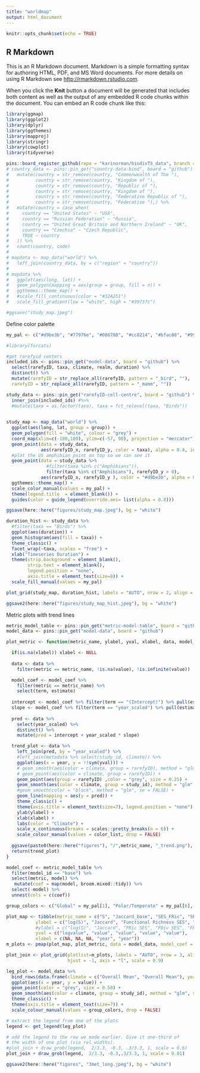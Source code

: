 ```yaml
---
title: "worldmap"
output: html_document
---
```


```r
knitr::opts_chunk$set(echo = TRUE)
```

## R Markdown

This is an R Markdown document. Markdown is a simple formatting syntax for authoring HTML, PDF, and MS Word documents. For more details on using R Markdown see <http://rmarkdown.rstudio.com>.

When you click the **Knit** button a document will be generated that includes both content as well as the output of any embedded R code chunks within the document. You can embed an R code chunk like this:

```r
library(ggmap)
library(ggplot2)
library(dplyr)
library(ggthemes)
library(mapproj)
library(stringr)
library(cowplot)
library(tidyverse)
```

```r
pins::board_register_github(repo = "karinorman/biodivTS_data", branch = "master")
# country_data <- pins::pin_get("country-data-bind", board = "github") %>%
#   mutate(country = str_remove(country, "Commonwealth of The "),
#          country = str_remove(country, "Kingdom of "),
#          country = str_remove(country, "Republic of "),
#          country = str_remove(country, "Kingdom of "),
#          country = str_remove(country, "Federative Republic of "),
#          country = str_remove(country, "Federative "),) %>%
#   mutate(country = case_when(
#     country == "United States" ~ "USA",
#     country == "Russian Federation" ~ "Russia",
#     country == "United Great Britain and Northern Ireland" ~ "UK",
#     country == "Czechia" ~ "Czech Republic",
#     TRUE ~ country
#   )) %>% 
#   count(country, code)
# 
# mapdata <- map_data("world") %>%
#   left_join(country_data, by = c("region" = "country"))
# 
# mapdata %>%
#   ggplot(aes(long, lat)) +
#   geom_polygon(mapping = aes(group = group, fill = n)) +
#   ggthemes::theme_map() +
#   #scale_fill_continuous(color = "#32A251")
#   scale_fill_gradient(low = "white", high = "#39737c")

#ggsave("study_map.jpeg")
```

Define color palette
```r
my_pal <- c("#d9be3b", "#77976e", "#086788", "#cc8214", "#bfac88", "#99adbf")
```

```r
#library(forcats)

#get rarefyid centers
included_ids <- pins::pin_get("model-data", board = "github") %>%
  select(rarefyID, taxa, climate, realm, duration) %>%
  distinct() %>% 
  mutate(rarefyID = str_replace_all(rarefyID, pattern = "_bird", ""), 
  rarefyID = str_replace_all(rarefyID, pattern = "_mamm", ""))

study_data <- pins::pin_get("rarefyID-cell-centre", board = "github") %>%
  inner_join(included_ids) #%>%
  #mutate(taxa = as.factor(taxa), taxa = fct_relevel(taxa, "Birds"))
  

study_map <- map_data("world") %>%
  ggplot(aes(long, lat, group = group)) +
  geom_polygon(fill = "white", colour = "grey") + 
  coord_map(xlim=c(-180,180), ylim=c(-57, 90), projection = "mercator") +
  geom_point(data = study_data,
             aes(rarefyID_x, rarefyID_y, color = taxa), alpha = 0.4, inherit.aes = FALSE) +
  #plot the US amphibian point on top so we can see it
  geom_point(data = study_data %>% 
               #filter(taxa %in% c("Amphibians")), 
               filter(taxa %in% c("Amphibians"), rarefyID_y > 0),
             aes(rarefyID_x, rarefyID_y ), color = "#d9be3b", alpha = 0.8, inherit.aes = FALSE) +
  ggthemes::theme_map() +
  scale_color_manual(values = my_pal) +
  theme(legend.title  = element_blank()) +
  guides(color = guide_legend(override.aes= list(alpha = 0.8)))

ggsave(here::here("figures/study_map.jpeg"), bg = "white")
```

```r
duration_hist <- study_data %>% 
  #filter(taxa == "Birds") %>%
  ggplot(aes(duration)) + 
  geom_histogram(aes(fill = taxa)) + 
  theme_classic() + 
  facet_wrap(~taxa, scales = "free") +
  xlab("Timeseries Duration") +
  theme(strip.background = element_blank(), 
        strip.text = element_blank(),
        legend.position = "none", 
        axis.title = element_text(size=8)) +
  scale_fill_manual(values = my_pal)

plot_grid(study_map, duration_hist, labels = "AUTO", nrow = 2, align = 'vh', hjust = -1, axis = "l", scale = c(1,0.9), rel_heights = c(2, 1))

ggsave2(here::here("figures/study_map_hist.jpeg"), bg = "white")
```

Metric plots with trend lines
```r
metric_model_table <- pins::pin_get("metric-model-table", board = "github")
model_data <- pins::pin_get("model-data", board = "github")

plot_metric <- function(metric_name, ylabel, yval, xlabel, data, model_coef, color_list){

  if(is.na(xlabel)) xlabel <- NULL
  
  data <- data %>%
    filter(metric == metric_name, !is.na(value), !is.infinite(value))

  model_coef <- model_coef %>%
    filter(metric == metric_name) %>%
    select(term, estimate)
  
  intercept <- model_coef %>% filter(term == "(Intercept)") %>% pull(estimate)
  slope <- model_coef %>% filter(term == "year_scaled") %>% pull(estimate)
  
  pred <- data %>%
    select(year_scaled) %>%
    distinct() %>%
    mutate(pred = intercept + year_scaled * slope)

  trend_plot <- data %>%
    left_join(pred, by = "year_scaled") %>%
    #left_join(metadata %>% select(study_id, climate)) %>%
    ggplot(aes(x = year, y = !!sym(yval))) +
    # geom_smooth(aes(color = climate, group = rarefyID), method = "glm", se = FALSE) +
    # geom_point(aes(color = climate, group = rarefyID)) +
    geom_point(aes(group = rarefyID) ,color = "grey", size = 0.25) +
    geom_smooth(aes(color = climate, group = study_id), method = "glm", se = FALSE, size = 0.7) +
    #geom_smooth(color = "black", method = "glm", se = FALSE) +
    geom_line(mapping = aes(y = pred)) +
    theme_classic() +
    theme(axis.title = element_text(size=7), legend.position = "none") +
    ylab(ylabel) +
    xlab(xlabel) +
    labs(color = "Climate") +
    scale_x_continuous(breaks = scales::pretty_breaks(n = 6)) +
    scale_colour_manual(values = color_list, drop = FALSE)
  
  ggsave(paste0(here::here("figures"), "/",metric_name, "_trend.png"), trend_plot)
  return(trend_plot)
}

model_coef <- metric_model_table %>%
  filter(model_id == "base") %>%
  select(metric, model) %>%
   mutate(coef = map(model, broom.mixed::tidy)) %>% 
  select(-model) %>% 
  unnest(cols = c(coef))

group_colors <- c("Global" = my_pal[1], "Polar/Temperate" = my_pal[6], "Temperate/Tropical" = my_pal[3], "Tropical" = my_pal[4], "Temperate" = my_pal[2], "Overall Mean" = "#000000")

plot_map <- tibble(metric_name = c("S", "Jaccard_base", "SES_FRic", "SES_FDiv", "SES_FEve"), 
           ylabel = c("log(S)", "Jaccard", "Functional Richness SES", "Functional Divergence SES", "Functional Evenness SES"),
           #ylabel = c("log(S)", "Jaccard", "FRic SES", "FDiv SES", "FEve SES"),
           yval = c("logvalue", "value", "value", "value", "value"),
           xlabel = c(NA, NA, NA, "year", "year"))
m_plots <- pmap(plot_map, plot_metric, data = model_data, model_coef = model_coef, color_list = group_colors)

plot_join <- plot_grid(plotlist=m_plots, labels = "AUTO", nrow = 3, align = 'vh',
                       hjust = -1, axis = "l", scale = 0.9)

leg_plot <- model_data %>%
  bind_rows(data.frame(climate = c("Overall Mean", "Overall Mean"), year = c(2019, 2020), value = c(1, 1))) %>%
  ggplot(aes(x = year, y = value)) +
  geom_point(color = "grey", size = 0.50) +
  geom_smooth(aes(color = climate, group = study_id), method = "glm", se = FALSE, size = 0.7) +
  theme_classic() +
  theme(axis.title = element_text(size=7)) +
  scale_colour_manual(values = group_colors, drop = FALSE)

# extract the legend from one of the plots
legend <- get_legend(leg_plot)

# add the legend to the row we made earlier. Give it one-third of 
# the width of one plot (via rel_widths).
#plot_join + draw_grob(legend,  2/3.3, -0.3, .3/3.3, 1, scale = 0.6)
plot_join + draw_grob(legend,  2/3.3, -0.3,.3/3.3, 1, scale = 0.01)

ggsave2(here::here("figures", "3met_long.jpeg"), bg = "white")
```


